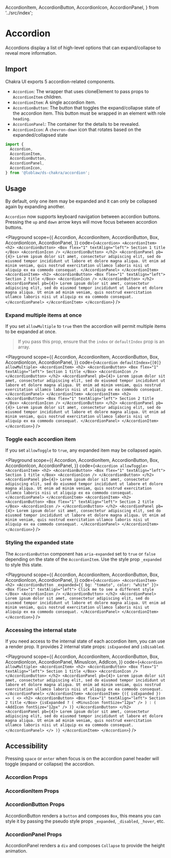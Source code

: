   AccordionItem,
  AccordionButton,
  AccordionIcon,
  AccordionPanel,
} from '../src/index';


# Accordion

Accordions display a list of high-level options that can expand/collapse to
reveal more information.

## Import

Chakra UI exports 5 accordion-related components.

- `Accordion`: The wrapper that uses cloneElement to pass props to
  `AccordionItem` children.
- `AccordionItem`: A single accordion item.
- `AccordionButton`: The button that toggles the expand/collapse state of the
  accordion item. This button must be wrapped in an element with role `heading`.
- `AccordionPanel`: The container for the details to be revealed.
- `AccordionIcon`: A `chevron-down` icon that rotates based on the
  expanded/collapsed state

```js
import {
  Accordion,
  AccordionItem,
  AccordionButton,
  AccordionPanel,
  AccordionIcon,
} from '@loblaw/ds-chakra/accordion';
```

## Usage

By default, only one item may be expanded and it can only be collapsed again by
expanding another.

`Accordion` now supports keyboard navigation between accordion buttons. Pressing
the `up` and `down` arrow keys will move focus between accordion buttons.

<Playground
  scope={{
    Accordion,
    AccordionItem,
    AccordionButton,
    Box,
    AccordionIcon,
    AccordionPanel,
  }}
  code={`
<Accordion>
  <AccordionItem>
    <h2>
      <AccordionButton>
        <Box flex="1" textAlign="left">
          Section 1 title
        </Box>
        <AccordionIcon />
      </AccordionButton>
    </h2>
    <AccordionPanel pb={4}>
      Lorem ipsum dolor sit amet, consectetur adipiscing elit, sed do eiusmod
      tempor incididunt ut labore et dolore magna aliqua. Ut enim ad minim
      veniam, quis nostrud exercitation ullamco laboris nisi ut aliquip ex ea
      commodo consequat.
    </AccordionPanel>
  </AccordionItem>
  <AccordionItem>
    <h2>
      <AccordionButton>
        <Box flex="1" textAlign="left">
          Section 2 title
        </Box>
        <AccordionIcon />
      </AccordionButton>
    </h2>
    <AccordionPanel pb={4}>
      Lorem ipsum dolor sit amet, consectetur adipiscing elit, sed do eiusmod
      tempor incididunt ut labore et dolore magna aliqua. Ut enim ad minim
      veniam, quis nostrud exercitation ullamco laboris nisi ut aliquip ex ea
      commodo consequat.
    </AccordionPanel>
  </AccordionItem>
</Accordion>
`}
/>

### Expand multiple items at once

If you set `allowMultiple` to `true` then the accordion will permit multiple
items to be expanded at once.

> If you pass this prop, ensure that the `index` or `defaultIndex` prop is an
> array.

<Playground
  scope={{
    Accordion,
    AccordionItem,
    AccordionButton,
    Box,
    AccordionIcon,
    AccordionPanel,
  }}
  code={`
<Accordion defaultIndex={[0]} allowMultiple>
  <AccordionItem>
    <h2>
      <AccordionButton>
        <Box flex="1" textAlign="left">
          Section 1 title
        </Box>
        <AccordionIcon />
      </AccordionButton>
    </h2>
    <AccordionPanel pb={4}>
      Lorem ipsum dolor sit amet, consectetur adipiscing elit, sed do eiusmod
      tempor incididunt ut labore et dolore magna aliqua. Ut enim ad minim
      veniam, quis nostrud exercitation ullamco laboris nisi ut aliquip ex ea
      commodo consequat.
    </AccordionPanel>
  </AccordionItem>
  <AccordionItem>
    <h2>
      <AccordionButton>
        <Box flex="1" textAlign="left">
          Section 2 title
        </Box>
        <AccordionIcon />
      </AccordionButton>
    </h2>
    <AccordionPanel pb={4}>
      Lorem ipsum dolor sit amet, consectetur adipiscing elit, sed do eiusmod
      tempor incididunt ut labore et dolore magna aliqua. Ut enim ad minim
      veniam, quis nostrud exercitation ullamco laboris nisi ut aliquip ex ea
      commodo consequat.
    </AccordionPanel>
  </AccordionItem>
</Accordion>
`}
/>

### Toggle each accordion item

If you set `allowToggle` to `true`, any expanded item may be collapsed again.

<Playground
  scope={{
    Accordion,
    AccordionItem,
    AccordionButton,
    Box,
    AccordionIcon,
    AccordionPanel,
  }}
  code={`
<Accordion allowToggle>
  <AccordionItem>
    <h2>
      <AccordionButton>
        <Box flex="1" textAlign="left">
          Section 1 title
        </Box>
        <AccordionIcon />
      </AccordionButton>
    </h2>
    <AccordionPanel pb={4}>
      Lorem ipsum dolor sit amet, consectetur adipiscing elit, sed do eiusmod
      tempor incididunt ut labore et dolore magna aliqua. Ut enim ad minim
      veniam, quis nostrud exercitation ullamco laboris nisi ut aliquip ex ea
      commodo consequat.
    </AccordionPanel>
  </AccordionItem>
  <AccordionItem>
    <h2>
      <AccordionButton>
        <Box flex="1" textAlign="left">
          Section 2 title
        </Box>
        <AccordionIcon />
      </AccordionButton>
    </h2>
    <AccordionPanel pb={4}>
      Lorem ipsum dolor sit amet, consectetur adipiscing elit, sed do eiusmod
      tempor incididunt ut labore et dolore magna aliqua. Ut enim ad minim
      veniam, quis nostrud exercitation ullamco laboris nisi ut aliquip ex ea
      commodo consequat.
    </AccordionPanel>
  </AccordionItem>
</Accordion>
`}
/>

### Styling the expanded state

The `AccordionButton` component has `aria-expanded` set to `true` or `false`
depending on the state of the `AccordionItem`. Use the style prop `_expanded` to
style this state.

<Playground
  scope={{
    Accordion,
    AccordionItem,
    AccordionButton,
    Box,
    AccordionIcon,
    AccordionPanel,
  }}
  code={`
<Accordion>
  <AccordionItem>
    <h2>
      <AccordionButton _expanded={{ bg: "tomato", color: "white" }}>
        <Box flex="1" textAlign="left">
          Click me to see a different style
        </Box>
        <AccordionIcon />
      </AccordionButton>
    </h2>
    <AccordionPanel>
      Lorem ipsum dolor sit amet, consectetur adipiscing elit, sed do eiusmod
      tempor incididunt ut labore et dolore magna aliqua. Ut enim ad minim
      veniam, quis nostrud exercitation ullamco laboris nisi ut aliquip ex ea
      commodo consequat.
    </AccordionPanel>
  </AccordionItem>
</Accordion>
`}
/>

### Accessing the internal state

If you need access to the internal state of each accordion item, you can use a
render prop. It provides 2 internal state props: `isExpanded` and `isDisabled`.

<Playground
  scope={{
    Accordion,
    AccordionItem,
    AccordionButton,
    Box,
    AccordionIcon,
    AccordionPanel,
    MinusIcon,
    AddIcon,
  }}
  code={`
<Accordion allowMultiple>
  <AccordionItem>
    <h2>
      <AccordionButton>
        <Box flex="1" textAlign="left">
          Section 1 title
        </Box>
        <AccordionIcon />
      </AccordionButton>
    </h2>
    <AccordionPanel pb={4}>
      Lorem ipsum dolor sit amet, consectetur adipiscing elit, sed do eiusmod
      tempor incididunt ut labore et dolore magna aliqua. Ut enim ad minim
      veniam, quis nostrud exercitation ullamco laboris nisi ut aliquip ex ea
      commodo consequat.
    </AccordionPanel>
  </AccordionItem>
  <AccordionItem>
    {({ isExpanded }) => (
      <>
        <h2>
          <AccordionButton>
            <Box flex="1" textAlign="left">
              Section 2 title
            </Box>
            {isExpanded ? (
              <MinusIcon fontSize="12px" />
            ) : (
              <AddIcon fontSize="12px" />
            )}
          </AccordionButton>
        </h2>
        <AccordionPanel pb={4}>
          Lorem ipsum dolor sit amet, consectetur adipiscing elit, sed do
          eiusmod tempor incididunt ut labore et dolore magna aliqua. Ut enim ad
          minim veniam, quis nostrud exercitation ullamco laboris nisi ut
          aliquip ex ea commodo consequat.
        </AccordionPanel>
      </>
    )}
  </AccordionItem>
</Accordion>
`}
/>

## Accessibility

Pressing `space` or `enter` when focus is on the accordion panel header will
toggle (expand or collapse) the accordion.

### Accordion Props

<PropsTable of="Accordion" />

### AccordionItem Props

<PropsTable of="AccordionItem" />

### AccordionButton Props

AccordionButton renders a `button` and composes `Box`, this means you can style
it by passing the pseudo style props `_expanded`, `_disabled`, `_hover`, etc.

### AccordionPanel Props

AccordionPanel renders a `div` and composes `Collapse` to provide the height
animation.
